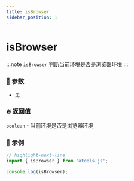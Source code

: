 ```yaml
---
title: isBrowser
sidebar_position: 1
---
```


# isBrowser

:::note
`isBrowser` 判断当前环境是否是浏览器环境
:::

### :bento: 参数

- `无`

### :fire: 返回值

`boolean` - 当前环境是否是浏览器环境

### :rocket: 示例

```jsx title="isBrowser"
// highlight-next-line
import { isBrowser } from 'atools-js';

console.log(isBrowser);
```
